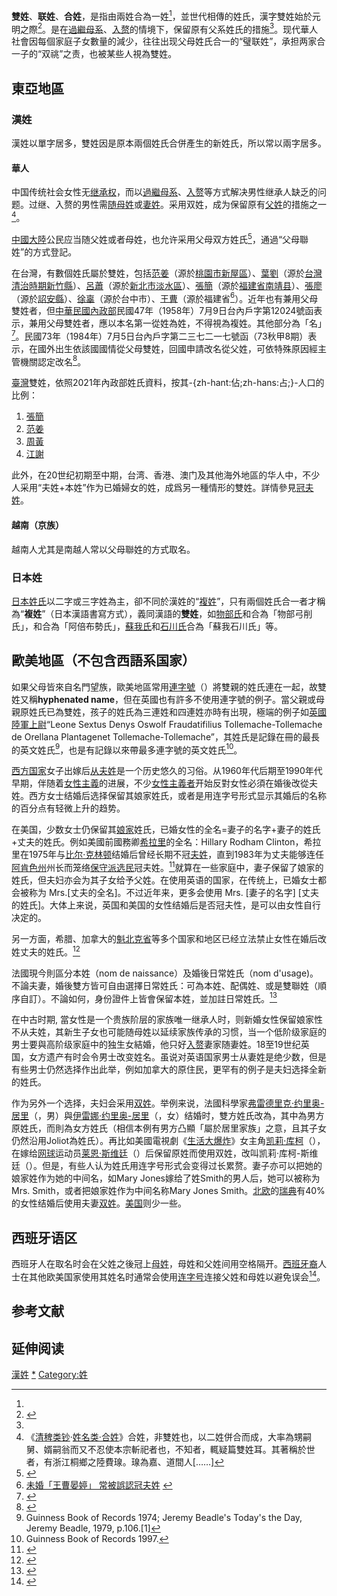 {{不是|複姓}}
{{Otheruses|雙姓 (姓氏)|subject=一种姓氏|other=单姓：双}}
{{Refimprove|time=2021-06-03T16:11:28+00:00}}
'''雙姓'''、'''联姓'''、'''合姓'''，是指由兩姓合為一姓<ref name=a1/>，並世代相傳的姓氏，漢字雙姓始於元明之際<ref>{{cite web |url=http://www.nccu.edu.tw/zh_tw/news/%E7%89%A9%E7%90%86%E5%AD%B8%E5%AE%B6%E8%B7%A8%E7%95%8C%E6%AD%B7%E5%8F%B2-%E9%8C%A2%E8%87%B4%E6%A6%95%E7%A0%94%E7%A9%B6%E5%8F%B0%E7%81%A3%E9%9B%99%E5%A7%93%E5%AE%B6%E6%97%8F-29036942 |title=物理學家跨界歷史 錢致榕研究台灣雙姓家族 |publisher=國立政治大學 |date=2008-08-23 |accessdate=2009年7月9日 |archive-url=https://web.archive.org/web/20160304190705/http://www.nccu.edu.tw/zh_tw/news/%E7%89%A9%E7%90%86%E5%AD%B8%E5%AE%B6%E8%B7%A8%E7%95%8C%E6%AD%B7%E5%8F%B2-%E9%8C%A2%E8%87%B4%E6%A6%95%E7%A0%94%E7%A9%B6%E5%8F%B0%E7%81%A3%E9%9B%99%E5%A7%93%E5%AE%B6%E6%97%8F-29036942 |archive-date=2016年3月4日 |dead-url=yes }}</ref>。是在[[過繼母系|過繼母系]]、[[入赘|入赘]]的情境下，保留原有父系姓氏的措施<ref name=a1/>。现代華人社會因每個家庭子女數量的減少，往往出现父母姓氏合一的“璧联姓”，承担两家合一子的“双祧”之责，也被某些人視為雙姓。

== 東亞地區 ==
=== 漢姓 ===

漢姓以單字居多，雙姓因是原本兩個姓氏合併產生的新姓氏，所以常以兩字居多。

==== 華人 ====

中国传统社会女性无[[继承权|继承权]]，而以[[過繼母系|過繼母系]]、[[入赘|入赘]]等方式解决男性继承人缺乏的问题。过继、入赘的男性需[[随母姓|随母姓]]或[[妻姓|妻姓]]。采用双姓，成为保留原有[[父姓|父姓]]的措施之一<ref name="a1">《[[清稗类钞|清稗类钞]]·[[s:清稗类钞/043|姓名类·合姓]]》合姓，非雙姓也，以二姓併合而成，大率為甥嗣舅、婿嗣翁而又不忍使本宗斬祀者也，不知者，輒疑篇雙姓耳。其著稱於世者，有浙江桐鄉之陸費瑔。瑔為嘉、道間人[……]</ref>。

[[中华人民共和国|中國大陸]]公民应当随父姓或者母姓，也允许采用父母双方姓氏<ref>{{cite web |url=http://www.xjyl.gov.cn/Article/ShowArticle.aspx?ArticleID=47479 |title=中华人民共和国姓名登记条例 |publisher=新疆伊犁州公安信息网 |date=2011-03-17 |accessdate=2011年12月11日 |archive-date=2013-11-09 |archive-url=https://web.archive.org/web/20131109032305/http://www.xjyl.gov.cn/Article/ShowArticle.aspx?ArticleID=47479 |dead-url=yes }}</ref>，通過“父母聯姓”的方式登記。

在台灣，有數個姓氏屬於雙姓，包括[[范姜姓|范姜]]（源於[[桃園市|桃園市]][[新屋區|新屋區]]）、[[葉劉姓|葉劉]]（源於[[台灣清治時期|台灣清治時期]][[新竹縣|新竹縣]]）、[[呂蕭姓|呂蕭]]（源於[[新北市|新北市]][[淡水區|淡水區]]）、[[張簡姓|張簡]]（源於[[福建省|福建省]][[南靖县|南靖县]]）、[[張廖姓|張廖]]（源於[[詔安縣|詔安縣]]）、[[徐辜姓|徐辜]]（源於台中市）、[[王曹姓|王曹]]（源於福建省<ref>[http://tw.news.yahoo.com/%E6%9C%AA%E5%A9%9A-%E7%8E%8B%E6%9B%B9%E6%99%8F%E5%A9%B7-%E5%B8%B8%E8%A2%AB%E8%AA%A4%E8%AA%8D%E5%86%A0%E5%A4%AB%E5%A7%93-004058274.html 未婚「王曹晏婷」 常被誤認冠夫姓] {{webarchive|url=https://web.archive.org/web/20131211175706/http://tw.news.yahoo.com/%E6%9C%AA%E5%A9%9A-%E7%8E%8B%E6%9B%B9%E6%99%8F%E5%A9%B7-%E5%B8%B8%E8%A2%AB%E8%AA%A4%E8%AA%8D%E5%86%A0%E5%A4%AB%E5%A7%93-004058274.html |date=2013-12-11 }} </ref>）。近年也有兼用父母雙姓者，但[[中華民國內政部|中華民國內政部]]民國47年（1958年）7月9日台內戶字第12024號函表示，兼用父母雙姓者，應以本名第一從姓為姓，不得視為複姓。其他部分為「名」<ref>{{cite web|url=http://www.ris.gov.tw/gateway/talk_list_detail0.cgi?keyno=8424 | title=戶政業務 ─姓名使用  |publisher=[[內政部戶政司|內政部戶政司]] |date=2010-04-13 |accessdate=2011年12月11日}}</ref>。民國73年（1984年）7月5日台內戶字第二三七二一七號函（73秋甲8期）表示，在國外出生依該國國情從父母雙姓，回國申請改名從父姓，可依特殊原因經主管機關認定改名<ref>{{cite web |url=http://www.tnwcg.gov.tw/?menu=home_download&page_num=2 |title=姓名使用及更改 |publisher=臺南市政府建置 |date=2011-06-30 |accessdate=2011年12月21日 |archive-date=2020-07-06 |archive-url=https://web.archive.org/web/20200706094115/https://www.tnwcg.gov.tw/?menu=home_download&page_num=2 |dead-url=no }}</ref>。

[[臺灣|臺灣]]雙姓，依照2021年內政部姓氏資料，按其-{zh-hant:佔;zh-hans:占;}-人口的比例：
#[[張簡姓|張簡]] 
#[[范姜姓|范姜]] 
#[[周黃姓|周黃]]   
#[[江謝姓|江謝]]


此外，在20世纪初期至中期，台湾、香港、澳门及其他海外地區的华人中，不少人采用“夫姓+本姓”作为已婚婦女的姓，成爲另一種情形的雙姓。詳情參見[[冠夫姓|冠夫姓]]。

==== 越南（京族） ====
越南人尤其是南越人常以父母聯姓的方式取名。

=== 日本姓 ===
[[日本姓氏|日本姓氏]]以二字或三字姓為主，卻不同於漢姓的“[[複姓|複姓]]”，只有兩個姓氏合一者才稱為“'''複姓'''”（日本漢語書寫方式），義同漢語的'''雙姓'''，如[[物部氏|物部氏]]和{{link-ja|弓削氏|弓削氏}}合為「物部弓削氏」，{{link-ja|阿倍氏|阿倍氏}}和{{link-ja|布勢氏|布勢氏}}合為「阿倍布勢氏」，[[蘇我氏|蘇我氏]]和[[石川氏|石川氏]]合為「蘇我石川氏」等。

==歐美地區（不包含西語系国家）==
如果父母皆來自名門望族，歐美地區常用[[連字號|連字號]]（{{lang-en|hyphen}}）將雙親的姓氏連在一起，故雙姓又稱'''hyphenated name'''，但在英國也有許多不使用連字號的例子。當父親或母親原姓氏已為雙姓，孩子的姓氏為三連姓和四連姓亦時有出現，極端的例子如[[英國陸軍|英國陸軍]][[上尉|上尉]]“Leone Sextus Denys Oswolf Fraudatifilius Tollemache-Tollemache de Orellana Plantagenet Tollemache-Tollemache”，其姓氏是記錄在冊的最長的英文姓氏<ref>Guinness Book of Records 1974; Jeremy Beadle's Today's the Day, Jeremy Beadle, 1979, p.106.[1]</ref>，也是有記錄以來帶最多連字號的英文姓氏<ref>Guinness Book of Records 1997.</ref>。

[[西方国家|西方国家]]女子出嫁后[[从夫姓|从夫姓]]是一个历史悠久的习俗。从1960年代后期至1990年代早期，伴随着[[女性主義|女性主義]]的进展，不少[[女性主義者|女性主義者]]开始反對女性必須在婚後改從夫姓。西方女士结婚后选择保留其娘家姓氏，或者是用连字号形式显示其婚后的名称的百分点有轻微上升的趋势。

在美国，少数女士仍保留其[[娘家|娘家]]姓氏，已婚女性的全名=妻子的名字+妻子的姓氏+丈夫的姓氏。例如美國前國務卿[[希拉里·克林顿|希拉里]]的全名：Hillary Rodham Clinton，希拉里在1975年与[[比尔·克林顿|比尔·克林顿]]结婚后曾经长期不冠[[夫姓|夫姓]]，直到1983年为丈夫能够连任[[阿肯色州|阿肯色州]]州长而笼络[[保守派|保守派]][[选民|选民]]冠夫姓。<ref>{{Cite web |url=http://vip.book.sina.com.cn/pub/book.php?book=241544 |title=克林顿回忆录：我的生活 |access-date=2014-05-30 |archive-date=2014-05-30 |archive-url=https://web.archive.org/web/20140530063730/http://vip.book.sina.com.cn/pub/book.php?book=241544 |dead-url=no }}</ref>就算在一些家庭中，妻子保留了娘家的姓氏，但夫妇亦会为其子女给予父姓。在使用英语的国家，在传统上，已婚女士都会被称为 Mrs.[丈夫的全名]。不过近年来，更多会使用 Mrs. [妻子的名字] [丈夫的姓氏]。大体上来说，英国和美国的女性结婚后是否冠夫性，是可以由女性自行决定的。

另一方面，希腊、加拿大的[[魁北克省|魁北克省]]等多个国家和地区已经立法禁止女性在婚后改姓丈夫的姓氏。<ref>{{Cite web |url=http://time.com/3940094/maiden-married-names-countries/ |title=Here Are Places Women Can't Take Their Husband's Name When They Get Married |access-date=2017-08-20 |archive-date=2018-10-11 |archive-url=https://web.archive.org/web/20181011235551/http://time.com/3940094/maiden-married-names-countries/ |dead-url=no }}</ref>

法國現今則區分本姓（nom de naissance）及婚後日常姓氏（nom d'usage)。不論夫妻，婚後雙方皆可自由選擇日常姓氏：可為本姓、配偶姓、或是雙聯姓（順序自訂）。不論如何，身份證件上皆會保留本姓，並加註日常姓氏。<ref>{{Cite web |url=https://www.service-public.fr/particuliers/vosdroits/F868 |title=service-public.fr |access-date=2020-02-12 |archive-date=2020-05-14 |archive-url=https://web.archive.org/web/20200514065336/https://www.service-public.fr/particuliers/vosdroits/F868 |dead-url=no }}</ref>

在中古时期, 當女性是一个贵族阶层的家族唯一继承人时，则新婚女性保留娘家性不从夫姓，其新生子女也可能随母姓以延续家族传承的习惯，当一个低阶级家庭的男士要與高阶级家庭中的独生女結婚，他只好[[入赘|入赘]]妻家随妻姓。18至19世纪英国，女方遗产有时会令男士改变姓名。虽说对英语国家男士从妻姓是绝少数，但是有些男士仍然选择作出此举，例如加拿大的原住民，更罕有的例子是夫妇选择全新的姓氏。

作为另外一个选择，夫妇会采用[[双姓|双姓]]。举例来说，法國科學家[[弗雷德里克·约里奥-居里|弗雷德里克·约里奥-居里]]（{{lang|fr|Jean Frédéric Joliot-Curie}}，男）與[[伊雷娜·约里奥-居里|伊雷娜·约里奥-居里]]（{{lang|fr|Irène Joliot-Curie}}，女）结婚时，雙方姓氏改為{{lang|fr|Joliot-Curie}}，其中{{lang|fr|Joliot}}為男方原姓氏，而{{lang|fr|Curie}}則為女方姓氏（相信本例有男方凸顯「屬於居里家族」之意，且其子女仍然沿用Joliot為姓氏）。再比如美國電視劇《[[生活大爆炸|生活大爆炸]]》女主角[[凯莉·库柯|凯莉·库柯]]（{{lang|en|Kaley Cuoco}}），在嫁给[[网球|网球]]运动员[[萊恩·斯威廷|莱恩·斯维廷]]（{{lang|en|Ryan Sweeting}}）后保留原姓而使用双姓，改叫凯莉·库柯-斯维廷（{{lang|en|Kaley Cuoco-Sweeting}}）。但是，有些人认为姓氏用连字号形式会变得过长累赘。妻子亦可以把她的娘家姓作为她的中间名，如Mary Jones嫁给了姓Smith的男人后，她可以被称为Mrs. Smith，或者把娘家姓作为中间名称Mary Jones Smith。[[北欧|北欧]]的[[瑞典|瑞典]]有40%的女性结婚后使用夫妻[[双姓|双姓]]。[[美国|美国]]则少一些。

== 西班牙语区 ==
西班牙人在取名时会在父姓之後冠上[[母姓|母姓]]，母姓和父姓间用空格隔开。[[西班牙裔|西班牙裔]]人士在其他欧美国家使用其姓名时通常会使用[[连字号|连字号]]连接父姓和母姓以避免误会<ref>{{cite news|title=Curiosities: Why are so many Hispanic names hyphenated?|url=https://news.wisc.edu/curiosities-why-are-so-many-hispanic-names-hyphenated/|publisher=University of Wisconsin-Madison|date=2010-08-23|language=en|accessdate=2019-09-12|archive-date=2020-11-28|archive-url=https://web.archive.org/web/20201128021935/https://news.wisc.edu/curiosities-why-are-so-many-hispanic-names-hyphenated/|dead-url=no}}</ref>。

== 参考文献 ==
{{reflist}}

== 延伸阅读 ==
{{Wikisource further reading}}
{{人名}}

[[Category:漢姓|]]
[[Category:雙姓合一|*]]
[[Category:姓|Category:姓]]